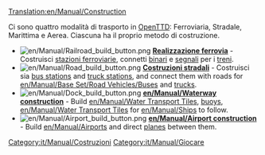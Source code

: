 [[Translation:en/Manual/Construction]]
{{it/Manuale/Menu}}

Ci sono quattro modalità di trasporto in [[it/Manual/Main Page|OpenTTD]]: Ferroviaria, Stradale, Marittima e Aerea. Ciascuna ha il proprio metodo di costruzione.

<!-- 
There are four transport modes in [[Overview|OpenTTD]]: Rail, Road, Sea and Air. Each has its own construction method.
-->

*[[File:en/Manual/Railroad build button.png]] '''[[it/Manual/Realizzazione ferrovia|Realizzazione ferrovia]]''' - Costruisci [[it/Manual/Stazione ferroviaria|stazioni ferroviarie]], connetti [[it/Manual/Costruzione binari|binari]] e [[it/Manual/Segnali|segnali]] per i [[it/Manual/Treni|treni]].
*[[File:en/Manual/Road build button.png]] '''[[it/Costruzioni stradali|Costruzioni stradali]]''' - Costruisci sia [[en/Manual/Loading Bays#bus-loading-bay|bus stations]] and [[en/Manual/Loading Bays#lorry-loading-bay|truck stations]], and connect them with roads for [[en/Manual/Base Set/Road Vehicles/Buses]] and [[en/Manual/Road vehicles|trucks]].
*[[File:en/Manual/Dock build button.png]] '''[[en/Manual/Waterway construction]]''' - Build [[en/Manual/Water Transport Tiles]], [[en/Manual/Waypoints|buoys]], [[en/Manual/Water Transport Tiles]] for [[en/Manual/Ships]] to follow.
*[[File:en/Manual/Airport build button.png]] '''[[en/Manual/Airport construction]]''' - Build [[en/Manual/Airports]] and direct [[en/Manual/Aircraft|planes]] between them.

[[Category:it/Manual/Costruzioni]]
[[Category:it/Manual/Giocare]]